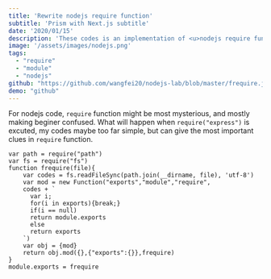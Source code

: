 ```yaml
---
title: 'Rewrite nodejs require function'
subtitle: 'Prism with Next.js subtitle'
date: '2020/01/15'
description: 'These codes is an implementation of <u>nodejs require function</u> ...'
image: '/assets/images/nodejs.png'
tags:
  - "require"
  - "module"
  - "nodejs"
github: "https://github.com/wangfei20/nodejs-lab/blob/master/frequire.js"
demo: "github"
---
```


For nodejs code, `require` function might be most mysterious, and mostly making beginer confused. What will happen when `require("express")` is excuted, my codes maybe too far simple, but can give the most important clues in `require` function.

```nodejs
var path = require("path")
var fs = require("fs")
function frequire(file){
    var codes = fs.readFileSync(path.join(__dirname, file), 'utf-8')
    var mod = new Function("exports","module","require",
    codes + `
      var i;
      for(i in exports){break;}
      if(i == null)
      return module.exports
      else
      return exports
    `)
    var obj = {mod}
    return obj.mod({},{"exports":{}},frequire)
}
module.exports = frequire
```
